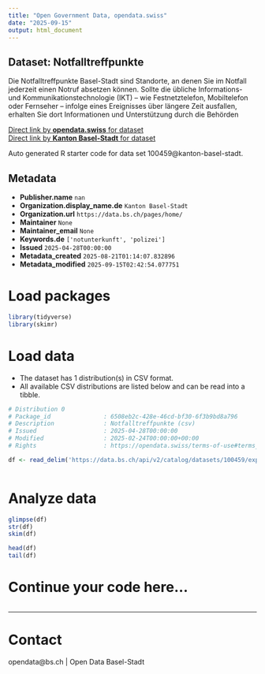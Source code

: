 ```yaml
---
title: "Open Government Data, opendata.swiss"
date: "2025-09-15"
output: html_document
---
```


## Dataset: Notfalltreffpunkte

Die Notfalltreffpunkte Basel-Stadt sind Standorte, an denen Sie im Notfall jederzeit einen Notruf absetzen können. Sollte die übliche Informations- und Kommunikationstechnologie (IKT) – wie Festnetztelefon, Mobiltelefon oder Fernseher – infolge eines Ereignisses über längere Zeit ausfallen, erhalten Sie dort Informationen und Unterstützung durch die Behörden

[Direct link by **opendata.swiss** for dataset](https://opendata.swiss/de/dataset/notfalltreffpunkte6)<br>
[Direct link by **Kanton Basel-Stadt** for dataset](https://data.bs.ch/explore/dataset/100459/)

Auto generated R starter code for data set 100459@kanton-basel-stadt.

## Metadata

- **Publisher.name** `nan`
- **Organization.display_name.de** `Kanton Basel-Stadt`
- **Organization.url** `https://data.bs.ch/pages/home/`
- **Maintainer** `None`
- **Maintainer_email** `None`
- **Keywords.de** `['notunterkunft', 'polizei']`
- **Issued** `2025-04-28T00:00:00`
- **Metadata_created** `2025-08-21T01:14:07.832896`
- **Metadata_modified** `2025-09-15T02:42:54.077751`


# Load packages

```r

library(tidyverse)
library(skimr)

```

# Load data

-   The dataset has 1 distribution(s) in CSV format.
-   All available CSV distributions are listed below and can be read into a tibble.

```r

# Distribution 0
# Package_id               : 6508eb2c-428e-46cd-bf30-6f3b9bd8a796
# Description              : Notfalltreffpunkte (csv)
# Issued                   : 2025-04-28T00:00:00
# Modified                 : 2025-02-24T00:00:00+00:00
# Rights                   : https://opendata.swiss/terms-of-use#terms_by

df <- read_delim('https://data.bs.ch/api/v2/catalog/datasets/100459/exports/csv?use_labels=true')



```

# Analyze data

```r

glimpse(df)
str(df)
skim(df)

head(df)
tail(df)

```

# Continue your code here...

```r

```

------------------------------------------------------------------------

# Contact

opendata@bs.ch | Open Data Basel-Stadt
